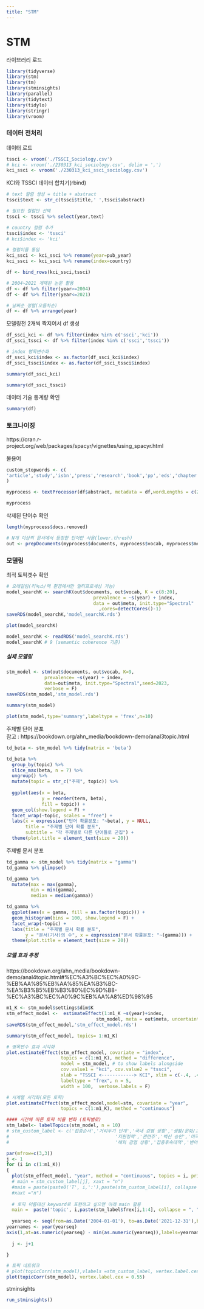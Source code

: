 ```yaml
---
title: "STM"
---
```


# STM

라이브러리 로드

```r
library(tidyverse)
library(stm)
library(tm)
library(stminsights)
library(parallel)
library(tidytext)
library(tidylo)
library(stringr)
library(vroom)
```

### 데이터 전처리

데이터 로드

```r
tssci <- vroom('./TSSCI_Sociology.csv')
# kci <- vroom('./230313_kci_sociology.csv', delim = ',')
kci_ssci <- vroom('./230313_kci_ssci_sociology.csv')
```

KCI와 TSSCI 데이터 합치기(rbind)

```r
# text 컬럼 생성 = title + abstract
tssci$text <- str_c(tssci$title,' ',tssci$abstract)
```

```r
# 필요한 컬럼만 선택
tssci <- tssci %>% select(year,text)
```

```r
# country 컬럼 추가
tssci$index <- 'tssci'
# kci$index <- 'kci'
```

```r
# 컬럼이름 통일
kci_ssci <- kci_ssci %>% rename(year=pub_year)
kci_ssci <- kci_ssci %>% rename(index=country)
```

```r
df <- bind_rows(kci_ssci,tssci)
```

```r
# 2004~2021 게재된 논문 활용
df <- df %>% filter(year>=2004)
df <- df %>% filter(year<=2021)

# 날짜순 정렬(오름차순)
df <- df %>% arrange(year)
```

모델링전 2개씩 짝지어서 df 생성

```r
df_ssci_kci <- df %>% filter(index %in% c('ssci','kci'))
df_ssci_tssci <- df %>% filter(index %in% c('ssci','tssci'))
```

```r
# index 명목변수화
df_ssci_kci$index <- as.factor(df_ssci_kci$index)
df_ssci_tssci$index <- as.factor(df_ssci_tssci$index)
```

```r
summary(df_ssci_kci)
```

```r
summary(df_ssci_tssci)
```

데이터 기술 통계량 확인

```r
summary(df)
```

### 토크나이징

https://cran.r-project.org/web/packages/spacyr/vignettes/using_spacyr.html

불용어

```r
custom_stopwords <- c(
'article','study','isbn','press','research','book','pp','eds','chapter','vol','acknowledgements','acknowledgments','paper','bibliography', 'appendix', 'preface', 'references', 'introduction', 'index', 'notes', 'conclusion', 'review','http','et','al','doi',"edited", "volume", "chapters", "editor","editors"
)
```

```r
myprocess <- textProcessor(df$abstract, metadata = df,wordLengths = c(2,Inf), lowercase = T, removenumbers = T, removepunctuation = T, removestopwords = T, stem=T, customstopwords = custom_stopwords)
```

```r
myprocess
```

삭제된 단어수 확인

```r
length(myprocess$docs.removed)
```

```r
# N개 이상의 문서에서 등장한 단어만 사용(lower.thresh)
out <- prepDocuments(myprocess$documents, myprocess$vocab, myprocess$meta,lower.thresh = 50)
```

### 모델링

최적 토픽갯수 확인

```r
# 오래걸림(리눅스/맥 환경에서만 멀티프로세싱 가능)
model_searchK <- searchK(out$documents, out$vocab, K = c(8:20),
                                prevalence = ~s(year) + index,
                                data = out$meta, init.type="Spectral"
                                  ,cores=detectCores()-1)
saveRDS(model_searchK,'model_searchK.rds')
```

```r
plot(model_searchK)
```

```r
model_searchK <- readRDS('model_searchK.rds')
model_searchK # 9 (semantic coherence 기준)
```

##### 실제 모델링

```r
stm_model <- stm(out$documents, out$vocab, K=9,
              prevalence= ~s(year) + index,
              data=out$meta, init.type="Spectral",seed=2023,
              verbose = F)
saveRDS(stm_model,'stm_model.rds')
```

```r
summary(stm_model)
```

```r
plot(stm_model,type='summary',labeltype = 'frex',n=10)
```

주제별 단어 분포\
참고 : https://bookdown.org/ahn_media/bookdown-demo/anal3topic.html

```r
td_beta <- stm_model %>% tidy(matrix = 'beta') 

td_beta %>% 
  group_by(topic) %>% 
  slice_max(beta, n = 7) %>% 
  ungroup() %>% 
  mutate(topic = str_c("주제", topic)) %>% 
  
  ggplot(aes(x = beta, 
             y = reorder(term, beta),
             fill = topic)) +
  geom_col(show.legend = F) +
  facet_wrap(~topic, scales = "free") +
  labs(x = expression("단어 확률분포: "~beta), y = NULL,
       title = "주제별 단어 확률 분포",
       subtitle = "각 주제별로 다른 단어들로 군집") +
  theme(plot.title = element_text(size = 20))
```

주제별 문서 분포

```r
td_gamma <- stm_model %>% tidy(matrix = "gamma") 
td_gamma %>% glimpse()
```

```r
td_gamma %>% 
  mutate(max = max(gamma),
         min = min(gamma),
         median = median(gamma))
```

```r
td_gamma %>% 
  ggplot(aes(x = gamma, fill = as.factor(topic))) +
  geom_histogram(bins = 100, show.legend = F) +
  facet_wrap(~topic) + 
  labs(title = "주제별 문서 확률 분포",
       y = "문서(기사)의 수", x = expression("문서 확률분포: "~(gamma))) +
  theme(plot.title = element_text(size = 20))
```

##### 모델 효과 추정

https://bookdown.org/ahn_media/bookdown-demo/anal4topic.html#%EC%A3%BC%EC%A0%9C-%EB%AA%85%EB%AA%85%EA%B3%BC-%EA%B3%B5%EB%B3%80%EC%9D%B8-%EC%A3%BC%EC%A0%9C%EB%AA%A8%ED%98%95

```r
m1_K <- stm_model$settings$dim$K
stm_effect_model <-  estimateEffect(1:m1_K ~s(year)+index,
                                 stm_model, meta = out$meta, uncertainty = "Global")
saveRDS(stm_effect_model,'stm_effect_model.rds')
```

```r
summary(stm_effect_model, topics= 1:m1_K)
```

```r
# 명목변수 효과 시각화
plot.estimateEffect(stm_effect_model, covariate = "index", 
                    topics = c(1:m1_K), method = "difference",
                    model = stm_model, # to show labels alongside
                    cov.value1 = "kci", cov.value2 = "tssci",
                    xlab = "TSSCI <------------> KCI", xlim = c(-.4, .4),
                    labeltype = "frex", n = 5, 
                    width = 100,  verbose.labels = F)
```

```r
# 시계열 시각화(모든 토픽)
plot.estimateEffect(stm_effect_model,model=stm, covariate = "year", 
                    topics = c(1:m1_K), method = "continuous")
```

```r
#### 시간에 따른 토픽 비율 변화 (토픽별로)
stm_label<- labelTopics(stm_model, n = 10)
# stm_custom_label <- c('접종순서','거리두기 단계','국내 감염 상황','생활/문화/교육','관련연구/기술',
#                                       '지원정책','관련주','백신 승인','미국 대선','경제 전망','정부/청와대',
#                                       '해외 감염 상황','접종후속대책','변이 바이러스','국제협력','증상/전파','백신/치료제 개발','부작용')

par(mfrow=c(3,3))
j <- 1
for (i in c(1:m1_K))
{
  plot(stm_effect_model, "year", method = "continuous", topics = i, printlegend = F,
  # main = stm_custom_label[j], xaxt = "n")
  #main = paste(paste0('T', i,':'),paste(stm_custom_label[i], collapse = ", "),sep=' '),
  #xaxt ="n")
  
  # 토픽 이름대신 keyword로 표현하고 싶으면 아래 main 활용 
  main =  paste('topic', i,paste(stm_label$frex[i,1:4], collapse = ", "),sep=' '))
  
  yearseq <- seq(from=as.Date('2004-01-01'), to=as.Date('2021-12-31'),by='year')
yearnames <- year(yearseq)
axis(1,at=as.numeric(yearseq) - min(as.numeric(yearseq)),labels=yearnames)
  
  j <- j+1

}
```

```r
# 토픽 네트워크
# plot(topicCorr(stm_model),vlabels =stm_custom_label, vertex.label.cex = 0.55)
plot(topicCorr(stm_model), vertex.label.cex = 0.55)
```

stminsights

```r
run_stminsights()
```
